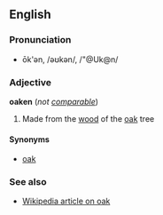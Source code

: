 ==English==
===Pronunciation===
*ōk'ən, /əʊkən/, /"@Uk@n/

===Adjective===
'''oaken''' (''not [[comparable]]'')

# Made from the [[wood]] of the [[oak]] tree<!-- has an old flavour but not really archaic -->

====Synonyms====
*[[oak]]

===See also===
*[[en:Oak|Wikipedia article on oak]]